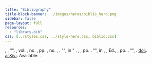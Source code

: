 ```yaml
---
title: "Bibliography"
title-block-banner: ../images/heros/biblio_hero.png
sidebar: false
page-layout: full
resources: 
  - "library.bib"
css: [../styles.css, ../style-hero.css, biblio.css]
---
```


```{=html}
<script
  type="text/javascript"
  src="https://cdn.jsdelivr.net/gh/pcooksey/bibtex-js@1.0.0/src/bibtex_js.js"
></script>
<bibtex src="library.bib"></bibtex>

<div class="bibtex_template">
  <div class="bibtexVar bibtex-citation" id="+BIBTEXKEY+" extra="BIBTEXKEY">
    <!-- author -->
    <span class="author" max="3">
      <span class="if von"><span class="von"> </span></span
      ><span class="last"></span
      ><span class="if junior"> <span class="junior"></span></span>,
      <span class="first_initial"></span></span
    >,
    <!-- title, journal, year etc -->
    <span class="if BIBTEXTYPEKEY==ARTICLE">
      "<span class="title"></span>". <em><span class="journal"></span></em>,
      <span class="if volume">vol. <span class="volume"></span>, </span>
      <span class="if number">no. <span class="number"></span>, </span>
      <span class="if pages">pp. <span class="pages"></span>, </span>
      <span class="if month">no. <span class="month"></span>, </span>
      <span class="year"></span>.
    </span>
    <span class="if BIBTEXTYPEKEY==BOOK || BIBTEXTYPEKEY==INBOOK">
      <span class="if chapter">"<span class="chapter"></span>", in "</span>
      <em><span class="title"></span></em>. <span class="publisher"></span>,
      <span class="year"></span>
      <span class="if pages">, pp. <span class="pages"></span></span>.
    </span>
    <span class="if BIBTEXTYPEKEY==INPROCEEDINGS">
      "<span class="title"></span>", in
      <em><span class="booktitle"></span></em>,
      <span class="if editor"><span class="editor"></span>, Ed., </span>
      <span class="if month"><span class="month"></span> </span>
      <span class="year"></span>
      <span class="if pages">, pp. <span class="pages"></span></span>.
    </span>
    <span class="if BIBTEXTYPEKEY==MISC">
      "<span class="title"></span>", <span class="year"></span>.
    </span>
    <!-- doi / url -->
    <span class="if doi">
      <a class="bibtexVar" href="http://dx.doi.org/+DOI+" extra="doi"
        >doi:<span class="doi"></span></a
      >.
    </span>
    <span class="if !doi">
      <span class="if arxivid">
        <a
          class="bibtexVar"
          href="https://arxiv.org/abs/+ARXIVID+"
          extra="arxivid"
          >arXiv:<span class="arxivid"></span></a
        >.
      </span>
      <span class="if !arxivid">
        <span class="if url">
          Available: <a class="url"><span class="url"></span></a>.
        </span>
      </span>
    </span>
  </div>
</div>

<div id="bibtex_display" callback="add_anchors(bibtex_display)"></div>

<script src="https://cdn.jsdelivr.net/npm/anchor-js/anchor.min.js"></script>
<script>
  function add_anchors(bibtex_display) {
    anchors.add(".bibtex-citation");
    if (window.location.hash != "") {
      window.location.href = window.location.hash;
    }
  }
</script>
```
